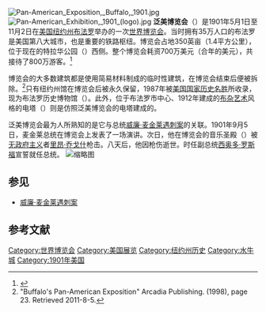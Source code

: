 [[File:Pan-American_Exposition,_Buffalo,_1901.jpg|thumb]]
[[File:Pan-American_Exhibition,_1901_(logo).jpg|thumb]]
'''泛美博览会'''（{{lang-en|Pan-American Exposition}}）是1901年5月1日至11月2日在[[美国|美国]][[纽约州|纽约州]][[布法罗|布法罗]]举办的一次[[世界博览会|世界博览会]]。当时拥有35万人口的布法罗是美国第八大城市，也是重要的铁路枢纽。博览会占地350英亩（1.4平方公里），位于现在的特拉华公园（{{lang|en|Delaware Park}}）西侧。整个博览会耗资700万美元（合{{CURRENTYEAR}}年的{{formatprice|{{Inflation|US|7000000|1901}}}}美元），共接待了800万游客。<ref>{{Cite web|title= Buffalo Builds the 1901 Pan-American Exposition|author= Peterson, Harold|url= http://buffaloah.com/h/panam/peter.html|publisher= Buffalo as History|year= 2003|accessdate= 2011-08-05|archive-date= 2011-08-12|archive-url= https://web.archive.org/web/20110812085944/http://www.buffaloah.com/h/panam/peter.html|dead-url= no}}</ref>

博览会的大多数建筑都是使用简易材料制成的临时性建筑，在博览会结束后便被拆除。<ref name=businessdirect>"Buffalo's Pan-American Exposition" Arcadia Publishing. (1998), page 23. Retrieved 2011-8-5.</ref>只有纽约州馆在博览会后被永久保留，1987年被[[美国国家历史名胜|美国国家历史名胜]]所收录，现为布法罗历史博物馆（{{lang|en|Buffalo History Museum}}）。此外，位于布法罗市中心、1912年建成的[[布雜藝術|布杂艺术]]风格的电塔（{{lang|en|Electric Tower}}）则是仿照泛美博览会的电塔建成的。

泛美博览会最为人所熟知的是它与总统[[威廉·麦金莱遇刺案|威廉·麦金莱遇刺案]]的关联。1901年9月5日，麦金莱总统在博览会上发表了一场演讲。次日，他在博览会的音乐圣殿（{{lang|en|Temple of Music}}）被[[无政府主义|无政府主义]]者[[里昂·乔戈什|里昂·乔戈什]]枪击。八天后，他因枪伤逝世。时任副总统[[西奥多·罗斯福|西奥多·罗斯福]]宣誓就任总统。
[[File:Pan-American_Exhibition_1901_Panorama.jpg|缩略图]]

== 参见 ==
* [[威廉·麦金莱遇刺案|威廉·麦金莱遇刺案]]

== 参考文献 ==
{{Reflist|2}}

{{coord|42.9405356|-78.8722551|format=dms|type:landmark|display=title}}

{{國際博覽會}}
[[Category:世界博览会|Category:世界博览会]]
[[Category:美国展览|Category:美国展览]]
[[Category:纽约州历史|Category:纽约州历史]]
[[Category:水牛城|Category:水牛城]]
[[Category:1901年美国|Category:1901年美国]]